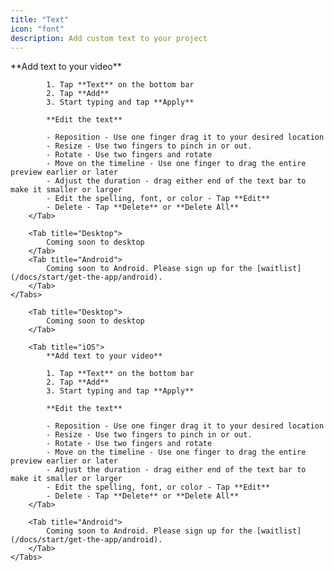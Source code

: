```yaml
---
title: "Text"
icon: "font"
description: Add custom text to your project
---
```


<div id="ios-tab">
    <Tabs>
        <Tab title="iOS">
            **Add text to your video**

            1. Tap **Text** on the bottom bar
            2. Tap **Add**
            3. Start typing and tap **Apply**

            **Edit the text**

            - Reposition - Use one finger drag it to your desired location
            - Resize - Use two fingers to pinch in or out.
            - Rotate - Use two fingers and rotate
            - Move on the timeline - Use one finger to drag the entire preview earlier or later
            - Adjust the duration - drag either end of the text bar to make it smaller or larger
            - Edit the spelling, font, or color - Tap **Edit**
            - Delete - Tap **Delete** or **Delete All**
        </Tab>

        <Tab title="Desktop">
            Coming soon to desktop
        </Tab>
        <Tab title="Android">
            Coming soon to Android. Please sign up for the [waitlist](/docs/start/get-the-app/android).
        </Tab>
    </Tabs>
</div>

<div id="desktop-tab">
    <Tabs>

        <Tab title="Desktop">
            Coming soon to desktop
        </Tab>

        <Tab title="iOS">
            **Add text to your video**

            1. Tap **Text** on the bottom bar
            2. Tap **Add**
            3. Start typing and tap **Apply**

            **Edit the text**

            - Reposition - Use one finger drag it to your desired location
            - Resize - Use two fingers to pinch in or out.
            - Rotate - Use two fingers and rotate
            - Move on the timeline - Use one finger to drag the entire preview earlier or later
            - Adjust the duration - drag either end of the text bar to make it smaller or larger
            - Edit the spelling, font, or color - Tap **Edit**
            - Delete - Tap **Delete** or **Delete All**
        </Tab>

        <Tab title="Android">
            Coming soon to Android. Please sign up for the [waitlist](/docs/start/get-the-app/android).
        </Tab>
    </Tabs>
</div>